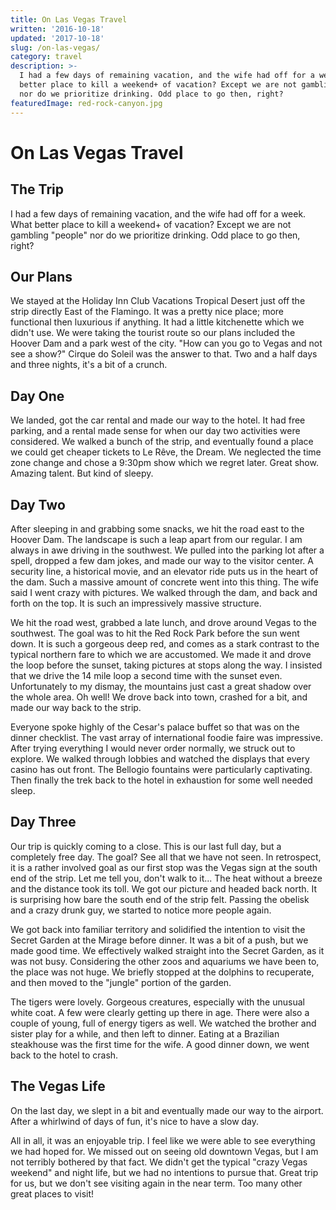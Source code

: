 ```yaml
---
title: On Las Vegas Travel
written: '2016-10-18'
updated: '2017-10-18'
slug: /on-las-vegas/
category: travel
description: >-
  I had a few days of remaining vacation, and the wife had off for a week. What
  better place to kill a weekend+ of vacation? Except we are not gambling people
  nor do we prioritize drinking. Odd place to go then, right?
featuredImage: red-rock-canyon.jpg
---
```


# On Las Vegas Travel

## The Trip

I had a few days of remaining vacation, and the wife had off for a week. What better place to kill a weekend+ of vacation? Except we are not gambling "people" nor do we prioritize drinking. Odd place to go then, right?

## Our Plans

We stayed at the Holiday Inn Club Vacations Tropical Desert just off the strip directly East of the Flamingo. It was a pretty nice place; more functional then luxurious if anything. It had a little kitchenette which we didn't use. We were taking the tourist route so our plans included the Hoover Dam and a park west of the city. "How can you go to Vegas and not see a show?" Cirque do Soleil was the answer to that. Two and a half days and three nights, it's a bit of a crunch.

## Day One

We landed, got the car rental and made our way to the hotel. It had free parking, and a rental made sense for when our day two activities were considered. We walked a bunch of the strip, and eventually found a place we could get cheaper tickets to Le Rêve, the Dream. We neglected the time zone change and chose a 9:30pm show which we regret later. Great show. Amazing talent. But kind of sleepy.

## Day Two

After sleeping in and grabbing some snacks, we hit the road east to the Hoover Dam. The landscape is such a leap apart from our regular. I am always in awe driving in the southwest. We pulled into the parking lot after a spell, dropped a few dam jokes, and made our way to the visitor center. A security line, a historical movie, and an elevator ride puts us in the heart of the dam. Such a massive amount of concrete went into this thing. The wife said I went crazy with pictures. We walked through the dam, and back and forth on the top. It is such an impressively massive structure.

We hit the road west, grabbed a late lunch, and drove around Vegas to the southwest. The goal was to hit the Red Rock Park before the sun went down. It is such a gorgeous deep red, and comes as a stark contrast to the typical northern fare to which we are accustomed. We made it and drove the loop before the sunset, taking pictures at stops along the way. I insisted that we drive the 14 mile loop a second time with the sunset even. Unfortunately to my dismay, the mountains just cast a great shadow over the whole area. Oh well! We drove back into town, crashed for a bit, and made our way back to the strip.

Everyone spoke highly of the Cesar's palace buffet so that was on the dinner checklist. The vast array of international foodie faire was impressive. After trying everything I would never order normally, we struck out to explore. We walked through lobbies and watched the displays that every casino has out front. The Bellogio fountains were particularly captivating. Then finally the trek back to the hotel in exhaustion for some well needed sleep.

## Day Three

Our trip is quickly coming to a close. This is our last full day, but a completely free day. The goal? See all that we have not seen. In retrospect, it is a rather involved goal as our first stop was the Vegas sign at the south end of the strip. Let me tell you, don't walk to it... The heat without a breeze and the distance took its toll. We got our picture and headed back north. It is surprising how bare the south end of the strip felt. Passing the obelisk and a crazy drunk guy, we started to notice more people again.

We got back into familiar territory and solidified the intention to visit the Secret Garden at the Mirage before dinner. It was a bit of a push, but we made good time. We effectively walked straight into the Secret Garden, as it was not busy. Considering the other zoos and aquariums we have been to, the place was not huge. We briefly stopped at the dolphins to recuperate, and then moved to the "jungle" portion of the garden.

The tigers were lovely. Gorgeous creatures, especially with the unusual white coat. A few were clearly getting up there in age. There were also a couple of young, full of energy tigers as well. We watched the brother and sister play for a while, and then left to dinner. Eating at a Brazilian steakhouse was the first time for the wife. A good dinner down, we went back to the hotel to crash.

## The Vegas Life

On the last day, we slept in a bit and eventually made our way to the airport. After a whirlwind of days of fun, it's nice to have a slow day.

All in all, it was an enjoyable trip. I feel like we were able to see everything we had hoped for. We missed out on seeing old downtown Vegas, but I am not terribly bothered by that fact. We didn't get the typical "crazy Vegas weekend" and night life, but we had no intentions to pursue that. Great trip for us, but we don't see visiting again in the near term. Too many other great places to visit!
